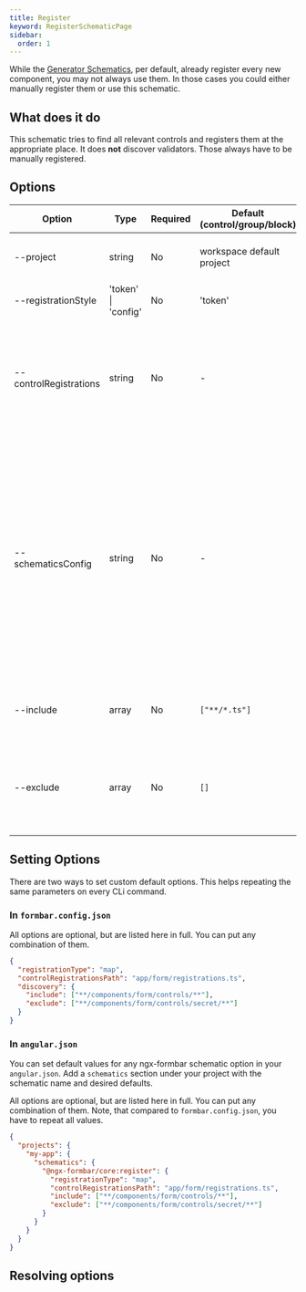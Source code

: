 ```yaml
---
title: Register
keyword: RegisterSchematicPage
sidebar:
  order: 1
---
```



While the [Generator Schematics](/schematics/generators/), per default, already register every new component, you may not always use them. In those cases you could either manually register them or use this schematic.

## What does it do

This schematic tries to find all relevant controls and registers them at the appropriate place. It does **not** discover validators. Those always have to be manually registered.

## Options

| Option                 | Type                | Required | Default (control/group/block) | Description                                                                                                                                                                                                                                                                                          |
|------------------------|---------------------|----------|-------------------------------|------------------------------------------------------------------------------------------------------------------------------------------------------------------------------------------------------------------------------------------------------------------------------------------------------|
| --project              | string              | No       | workspace default project     | Angular project name where files are generated.                                                                                                                                                                                                                                                      |
| --registrationStyle    | 'token' \| 'config' | No       | 'token'                       | Which registration style is used.                                                                                                                                                                                                                                                                    |
| --controlRegistrations | string              | No       | -                             | Path to the registration file that should be used. If this is not provided, the schematic will try to resolve it from the default locations.                                                                                                                                                         |
| --schematicsConfig     | string              | No       | -                             | Path of the schematics configuration, relative to the project root, that is to be used by this schematic. If this parameter is left out, the schematic will try to resolve the file from its default location. Configuration set in this file will override all duplicate options passed to the CLI. |
| --include              | array               | No       | `["**/*.ts"]`                 | Glob patterns to include when searching for components                                                                                                                                                                                                                                               |
| --exclude              | array               | No       | `[]`                          | lob patterns to exclude when searching for components (node_modules and spec files will always be excluded.                                                                                                                                                                                          |

## Setting Options

There are two ways to set custom default options. This helps repeating the same parameters on every CLi command.

### In `formbar.config.json`

All options are optional, but are listed here in full. You can put any combination of them.

```json title="formbar.config.json"
{
  "registrationType": "map",
  "controlRegistrationsPath": "app/form/registrations.ts",
  "discovery": {
    "include": ["**/components/form/controls/**"],
    "exclude": ["**/components/form/controls/secret/**"]
  }
}
```

### In `angular.json`

You can set default values for any ngx-formbar schematic option in your `angular.json`. Add a `schematics` section under your project with the schematic name and desired defaults.

All options are optional, but are listed here in full. You can put any combination of them.
Note, that compared to `formbar.config.json`, you have to repeat all values.

```json title="angular.json"
{
  "projects": {
    "my-app": {
      "schematics": {
        "@ngx-formbar/core:register": {
          "registrationType": "map",
          "controlRegistrationsPath": "app/form/registrations.ts",
          "include": ["**/components/form/controls/**"],
          "exclude": ["**/components/form/controls/secret/**"]
        }
      }
    }
  }
}
```


## Resolving options

<ResolvingOptions/>
